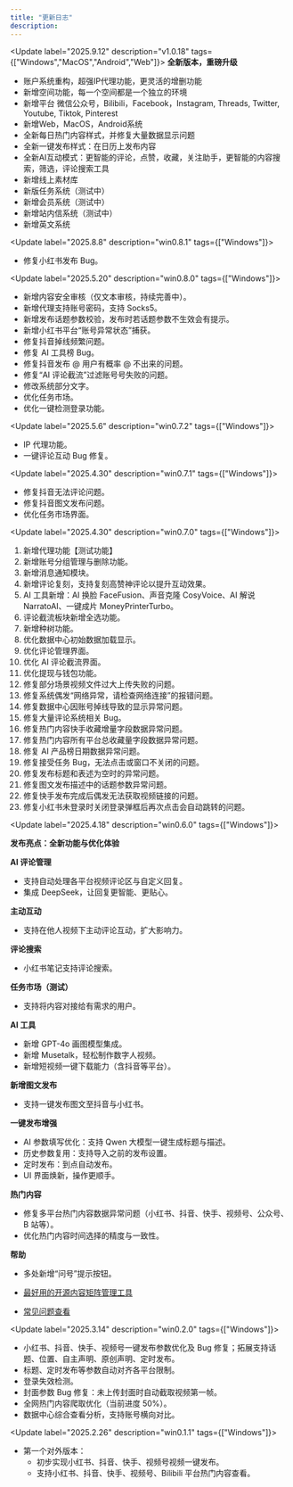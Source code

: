 ```yaml
---
title: "更新日志"
description: 
---
```

<Update label="2025.9.12" description="v1.0.18" tags={["Windows","MacOS","Android","Web"]}>
**全新版本，重磅升级**
- 账户系统重构，超强IP代理功能，更灵活的增删功能
- 新增空间功能，每一个空间都是一个独立的环境
- 新增平台 微信公众号，Bilibili，Facebook，Instagram, Threads, Twitter, Youtube, Tiktok, Pinterest
- 新增Web，MacOS，Android系统
- 全新每日热门内容样式，并修复大量数据显示问题
- 全新一键发布样式：在日历上发布内容
- 全新AI互动模式：更智能的评论，点赞，收藏，关注助手，更智能的内容搜索，筛选，评论搜索工具
- 新增线上素材库
- 新版任务系统（测试中）
- 新增会员系统（测试中）
- 新增站内信系统（测试中）
- 新增英文系统

</Update>

<Update label="2025.8.8" description="win0.8.1" tags={["Windows"]}>

- 修复小红书发布 Bug。

</Update>

<Update label="2025.5.20" description="win0.8.0" tags={["Windows"]}>

- 新增内容安全审核（仅文本审核，持续完善中）。
- 新增代理支持账号密码，支持 Socks5。
- 新增发布话题参数校验，发布时若话题参数不生效会有提示。
- 新增小红书平台“账号异常状态”捕获。
- 修复抖音掉线频繁问题。
- 修复 AI 工具榜 Bug。
- 修复抖音发布 @ 用户有概率 @ 不出来的问题。
- 修复“AI 评论截流”过滤账号号失败的问题。
- 修改系统部分文字。
- 优化任务市场。
- 优化一键检测登录功能。

</Update>

<Update label="2025.5.6" description="win0.7.2" tags={["Windows"]}>

- IP 代理功能。
- 一键评论互动 Bug 修复。

</Update>

<Update label="2025.4.30" description="win0.7.1" tags={["Windows"]}>

- 修复抖音无法评论问题。
- 修复抖音图文发布问题。
- 优化任务市场界面。

</Update>

<Update label="2025.4.30" description="win0.7.0" tags={["Windows"]}>

1. 新增代理功能【测试功能】
2. 新增账号分组管理与删除功能。
3. 新增消息通知模块。
4. 新增评论复刻，支持复刻高赞神评论以提升互动效果。
5. AI 工具新增：AI 换脸 FaceFusion、声音克隆 CosyVoice、AI 解说 NarratoAI、一键成片 MoneyPrinterTurbo。
6. 评论截流板块新增全选功能。
7. 新增种树功能。
8. 优化数据中心初始数据加载显示。
9. 优化评论管理界面。
10. 优化 AI 评论截流界面。
11. 优化提现与钱包功能。
12. 修复部分场景视频文件过大上传失败的问题。
13. 修复系统偶发“网络异常，请检查网络连接”的报错问题。
14. 修复数据中心因账号掉线导致的显示异常问题。
15. 修复大量评论系统相关 Bug。
16. 修复热门内容快手收藏增量字段数据异常问题。
17. 修复热门内容所有平台总收藏量字段数据异常问题。
18. 修复 AI 产品榜日期数据异常问题。
19. 修复接受任务 Bug，无法点击或窗口不关闭的问题。
20. 修复发布标题和表述为空时的异常问题。
21. 修复图文发布描述中的话题参数异常问题。
22. 修复快手发布完成后偶发无法获取视频链接的问题。
23. 修复小红书未登录时关闭登录弹框后再次点击会自动跳转的问题。

</Update>

<Update label="2025.4.18" description="win0.6.0" tags={["Windows"]}>

**发布亮点：全新功能与优化体验**

**AI 评论管理**

- 支持自动处理各平台视频评论区与自定义回复。
- 集成 DeepSeek，让回复更智能、更贴心。

**主动互动**

- 支持在他人视频下主动评论互动，扩大影响力。

**评论搜索**

- 小红书笔记支持评论搜索。

**任务市场（测试）**

- 支持将内容对接给有需求的用户。

**AI 工具**

- 新增 GPT-4o 画图模型集成。
- 新增 Musetalk，轻松制作数字人视频。
- 新增短视频一键下载能力（含抖音等平台）。

**新增图文发布**

- 支持一键发布图文至抖音与小红书。

**一键发布增强**

- AI 参数填写优化：支持 Qwen 大模型一键生成标题与描述。
- 历史参数复用：支持导入之前的发布设置。
- 定时发布：到点自动发布。
- UI 界面焕新，操作更顺手。

**热门内容**

- 修复多平台热门内容数据异常问题（小红书、抖音、快手、视频号、公众号、B 站等）。
- 优化热门内容时间选择的精度与一致性。

**帮助**

- 多处新增“问号”提示按钮。

- [最好用的开源内容矩阵管理工具](https://www.aitoearn.cn/aiToEarn)
- [常见问题查看](https://heovzp8pm4.feishu.cn/wiki/UksHwxdFai45SvkLf0ycblwRnTc?from=from_copylink)

</Update>

<Update label="2025.3.14" description="win0.2.0" tags={["Windows"]}>

- 小红书、抖音、快手、视频号一键发布参数优化及 Bug 修复；拓展支持话题、位置、自主声明、原创声明、定时发布。
- 标题、定时发布等参数自动对齐各平台限制。
- 登录失效检测。
- 封面参数 Bug 修复：未上传封面时自动截取视频第一帧。
- 全网热门内容爬取优化（当前进度 50%）。
- 数据中心综合查看分析，支持账号横向对比。

</Update>

<Update label="2025.2.26" description="win0.1.1" tags={["Windows"]}>

- 第一个对外版本：
  - 初步实现小红书、抖音、快手、视频号视频一键发布。
  - 支持小红书、抖音、快手、视频号、Bilibili 平台热门内容查看。

</Update>